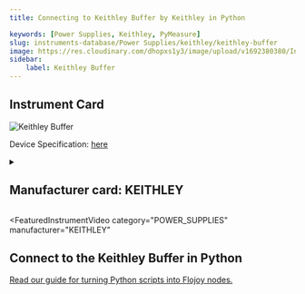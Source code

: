 ```yaml
---
title: Connecting to Keithley Buffer by Keithley in Python

keywords: [Power Supplies, Keithley, PyMeasure] 
slug: instruments-database/Power Supplies/keithley/keithley-buffer 
image: https://res.cloudinary.com/dhopxs1y3/image/upload/v1692380380/Instruments/Power%20Supplies/Keithley-Buffer/file.png
sidebar:
    label: Keithley Buffer 
---
```



## Instrument Card



![Keithley Buffer](https://res.cloudinary.com/dhopxs1y3/image/upload/v1692380380/Instruments/Power%20Supplies/Keithley-Buffer/file.png)

Device Specification: [here](/instruments-database/all-instruments)

<details style={{ marginTop: "15px"}}>
<summary><h2 style={{display:'inline'}}>Manufacturer card: KEITHLEY</h2></summary>

![KEITHLEY](https://res.cloudinary.com/dhopxs1y3/image/upload/v1692806202/Instruments/Vendor%20Logos/Keithley.png)

Keithley Instruments is a measurement and instrument company headquartered in Solon, Ohio, that develops, manufactures, markets, and sells data acquisition products, as well as complete systems for high-volume production and assembly testing.

- Headquarters: Cleveland, Ohio, United States
- Yearly Revenue (millions, USD): 110.6
- Vendor Website: [here](https://www.tek.com/en)

</details>


<FeaturedInstrumentVideo
  category="POWER_SUPPLIES"
  manufacturer="KEITHLEY"
></FeaturedInstrumentVideo>

## Connect to the Keithley Buffer in Python

[Read our guide for turning Python scripts into Flojoy nodes.](https://docs.flojoy.ai/contribution/blocks/custom-flojoy-block/)



<Tabs>
<TabItem value="Flojoy" label="Flojoy" className="flojoy-instrument-tabs">

<NodeCardCollection category="POWER_SUPPLIES" manufacturer="Keithley"></NodeCardCollection>

</TabItem>
</Tabs>